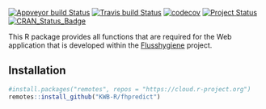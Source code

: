 [![Appveyor build Status](https://ci.appveyor.com/api/projects/status/github/KWB-R/fhpredict?branch=master&svg=true)](https://ci.appveyor.com/project/KWB-R/fhpredict/branch/master)
[![Travis build Status](https://travis-ci.org/KWB-R/fhpredict.svg?branch=master)](https://travis-ci.org/KWB-R/fhpredict)
[![codecov](https://codecov.io/github/KWB-R/fhpredict/branch/master/graphs/badge.svg)](https://codecov.io/github/KWB-R/fhpredict)
[![Project Status](https://img.shields.io/badge/lifecycle-experimental-orange.svg)](https://www.tidyverse.org/lifecycle/#experimental)
[![CRAN_Status_Badge](https://www.r-pkg.org/badges/version/fhpredict)]()

This R package provides all functions that are
required for the Web application that is developed within the
[Flusshygiene](https://www.kompetenz-wasser.de/en/project/flusshygiene/) project.

## Installation

```r
#install.packages("remotes", repos = "https://cloud.r-project.org")
remotes::install_github("KWB-R/fhpredict")
```
